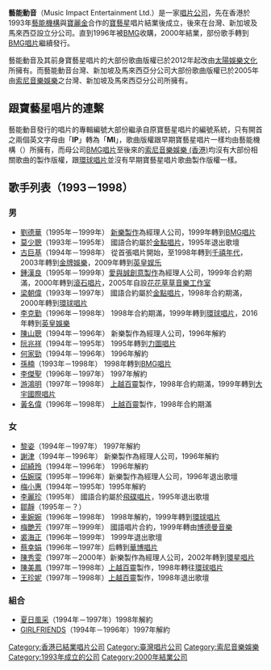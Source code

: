 {{Unreferenced|time=2013-08-16T01:50:44+00:00}}
{{about|香港及台灣的唱片公司|無襯線字體|Impact}}

'''藝能動音'''（Music Impact Entertainment Ltd.）是一家[[唱片公司|唱片公司]]，先在香港於1993年[[藝能機構|藝能機構]]與[[寶麗金|寶麗金]]合作的[[寶藝星|寶藝星]]唱片結業後成立，後來在台灣、新加坡及馬來西亞設立分公司。直到1996年被[[BMG|BMG]]收購，2000年結業，部份歌手轉到[[博德曼音樂_(香港)|BMG唱片]]繼續發行。

藝能動音及其前身寶藝星唱片的大部份歌曲版權已於2012年起改由[[太陽娛樂文化|太陽娛樂文化]]所擁有。而藝能動音台灣、新加坡及馬來西亞分公司大部份歌曲版權已於2005年由[[索尼音樂娛樂|索尼音樂娛樂]]之台灣、新加坡及馬來西亞分公司所擁有。

==跟寶藝星唱片的連繫==
藝能動音發行的唱片的專輯編號大部份繼承自原寶藝星唱片的編號系統，只有開首之兩個英文字母由「'''IP'''」轉為「'''MI'''」，歌曲版權跟早期寶藝星唱片一樣均由藝能機構（{{lang-en|'''In-Co Music Publishing Ltd.'''}}）所擁有，而母公司[[博德曼音樂_(香港)|BMG唱片]]至後來的[[索尼音樂娛樂_(香港)|索尼音樂娛樂 (香港)]]均沒有大部份相關歌曲的製作版權，跟[[環球唱片_(香港)|環球唱片]]並沒有早期寶藝星唱片歌曲製作版權一樣。

== 歌手列表（1993－1998） ==

=== 男 ===
*[[劉德華|劉德華]]（1995年－1999年） [[新樂製作|新樂製作]]為經理人公司，1999年轉到[[博德曼音樂_(香港)|BMG唱片]]
*[[莫少聰|莫少聰]]（1993年－1995年） 國語合約屬於[[金點唱片|金點唱片]]，1995年退出歌壇
*[[古巨基|古巨基]]（1994年－1998年） 從首張唱片開始，至1998年轉到[[千禧年代_(唱片公司)|千禧年代]]，2003年轉到[[金牌娛樂|金牌娛樂]]，2009年轉到[[英皇娱乐|英皇娱乐]]
*[[鍾漢良|鍾漢良]]（1995年－1999年）[[愛與誠創意製作|愛與誠創意製作]]為經理人公司，1999年合約期滿，2000年轉到[[滾石唱片|滾石唱片]]，2005年自設[[花花草草音樂工作室|花花草草音樂工作室]]
*[[梁朝偉|梁朝偉]]（1993年－1997年） 國語合約屬於[[金點唱片|金點唱片]]，1998年合約期滿，2000年轉到[[環球唱片_(香港)|環球唱片]]
*[[李克勤|李克勤]]（1996年－1998年） 1998年合約期滿，1999年轉到[[環球唱片_(香港)|環球唱片]]，2016年轉到[[英皇娛樂|英皇娛樂]]
*[[陳山聰|陳山聰]]（1994年－1996年） 新樂製作為經理人公司，1996年解約
*[[阮兆祥|阮兆祥]]（1994年－1995年） 1995年轉到[[力圖唱片|力圖唱片]]
*[[何家勁|何家勁]]（1994年－1996年） 1996年解約
*[[孫楠|孫楠]]（1993年－1998年） 1998年轉到[[BMG唱片|BMG唱片]]
*[[李傑聖|李傑聖]]（1996年－1997年） 1997年解約
*[[游鴻明|游鴻明]]（1997年－1998年） [[上越百靈|上越百靈]]製作，1998年合約期滿，1999年轉到[[大宇國際唱片|大宇國際唱片]]
*[[黃名偉|黃名偉]]（1996年－1998年） [[上越百靈|上越百靈]]製作，1998年合約期滿

===女===
*[[黎姿|黎姿]]（1994年－1997年） 1997年解約
*[[謝津|謝津]]（1994年－1996年） 新樂製作為經理人公司，1996年解約
*[[邱綺玲|邱綺玲]]（1994年－1996年） 1996年解約
*[[伍婉琛|伍婉琛]]（1995年－1996年）新樂製作為經理人公司，1996年退出歌壇
*[[梅小惠|梅小惠]]（1994年－1995年）1995年解約
*[[李麗珍|李麗珍]]（1995年） 國語合約屬於[[飛碟唱片|飛碟唱片]]，1995年退出歌壇
*[[鄒靜|鄒靜]]（1995年－？）
*[[車婉婉|車婉婉]]（1996年－1998年） 1998年解約，1999年轉到[[環球唱片_(香港)|環球唱片]]
*[[梅艷芳|梅艷芳]]（1997年－1999年） 國語唱片合約，1999年轉由[[博德曼音樂|博德曼音樂]]
*[[裘海正|裘海正]]（1996年－1999年） 1999年退出歌壇
*[[蔡幸娟|蔡幸娟]]（1996年－1997年）后轉到[[華博唱片|華博唱片]]
*[[陳秀雯|陳秀雯]]（1997年－2000年）新樂製作為經理人公司，2002年轉到[[環星唱片|環星唱片]]
*[[陳美鳳_(台灣)|陳美鳳]]（1997年－1998年）[[上越百靈|上越百靈]]製作，1998年轉往[[環球唱片_(台灣)|環球唱片]]　
*[[王珍妮|王珍妮]]（1997年－1998年）[[上越百靈|上越百靈]]製作，1998年退出歌壇　

===組合===
*[[風采姐妹|夏日風采]]（1994年－1997年）1998年解約
*[[GIRLFRIENDS|GIRLFRIENDS]]（1994年－1996年）1997年解約

{{DEFAULTSORT:Music Impact}}
{{香港唱片公司}}
{{台灣唱片公司}}
[[Category:香港已結業唱片公司|Category:香港已結業唱片公司]]
[[Category:臺灣唱片公司|Category:臺灣唱片公司]]
[[Category:索尼音樂娛樂|Category:索尼音樂娛樂]]
[[Category:1993年成立的公司|Category:1993年成立的公司]]
[[Category:2000年結業公司|Category:2000年結業公司]]